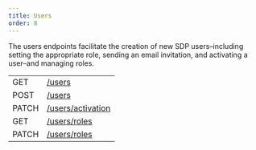 ```yaml
---
title: Users
order: 8
---
```


The users endpoints facilitate the creation of new SDP users–including setting the appropriate role, sending an email invitation, and activating a user–and managing roles.

<EndpointsTable title="Endpoints">

| | |
| --- | --------------------- |
| GET | [/users](../get-all-users.api.mdx) |
| POST | [/users](../create-user.api.mdx) |
| PATCH | [/users/activation](../patch-user-activation.api.mdx) |
| GET | [/users/roles](../get-all-roles.api.mdx) |
| PATCH | [/users/roles](../patch-user-role.api.mdx) |

</EndpointsTable>